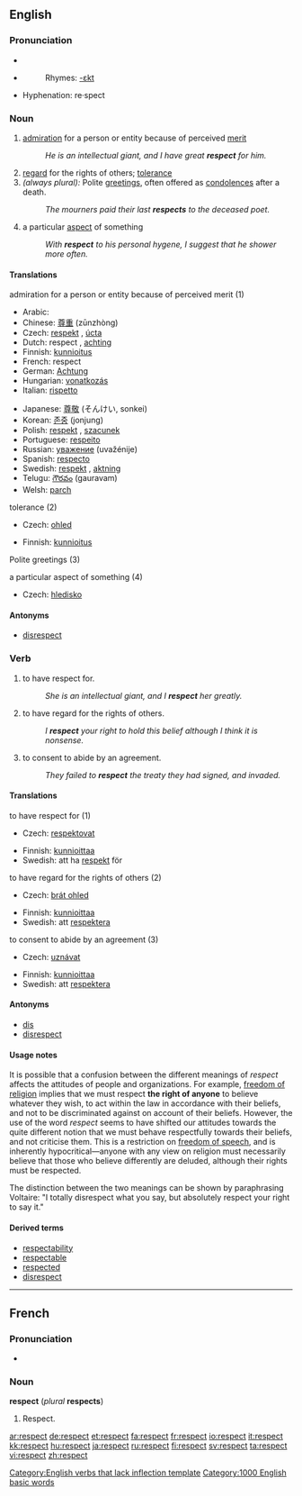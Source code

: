 {{wikipedia|Respect (disambiguation)}}
==English==

{{rank|greatest|property|started|742|respect|that's|Christian|food}}

===Pronunciation===
*{{IPA|/ɹɪˈspɛkt/}}
*{{audio|en-us-respects.ogg|Audio (US)}}
*:Rhymes: [[Rhymes:English:-ɛkt|-ɛkt]]
*Hyphenation: re·spect

===Noun===
{{en-noun|-}}

# [[admiration]] for a person or entity because of perceived [[merit]]
#:''He is an intellectual giant, and I have great '''respect''' for him.''
# [[regard]] for the rights of others; [[tolerance]]
# ''(always plural):'' Polite [[greetings]], often offered as [[condolences]] after a death.
#:''The mourners paid their last '''respects''' to the deceased poet.''
# a particular [[aspect]] of something
#:''With '''respect''' to his personal hygene, I suggest that he shower more often.''

====Translations====
;admiration for a person or entity because of perceived merit (1)
{{top}}
*Arabic: {{ARchar|[[احترم]]}} {{IPAchar|(eħirám)}}
*Chinese: [[尊重]] (zūnzhòng)
*Czech: [[respekt]] {{m}}, [[úcta]] {{f}}
*Dutch: respect {{m}}, [[achting]] {{f}}
*Finnish: [[kunnioitus]]
*French: respect {{m}}
*German: [[Achtung]] {{f}}
*Hungarian: [[vonatkozás]]
*Italian: [[rispetto]] {{m}}
{{mid}}
*Japanese: [[尊敬]] (そんけい, sonkei)
*Korean: [[존중]] (jonjung)
*Polish: [[respekt]] {{m}}, [[szacunek]] {{m}}
*Portuguese: [[respeito]] {{m}}
*Russian: [[уважение]] (uvažénije) {{n}}
*Spanish: [[respecto]] {{m}}
*Swedish: [[respekt]] {{c}}, [[aktning]] {{c}}
*Telugu: [[గౌరవం]] (gauravam)
*Welsh: [[parch]] {{m}}
{{bottom}}

;tolerance (2)
{{top}}
*Czech: [[ohled]] {{m}}
{{mid}}
*Finnish: [[kunnioitus]]
{{bottom}}

;Polite greetings (3)
{{top}}
{{mid}}
{{bottom}}

;a particular aspect of something (4)
{{top}}
*Czech: [[hledisko]] {{n}}
{{mid}}
{{bottom}}

====Antonyms====
*[[disrespect]]

===Verb===
{{en-verb}}

# to have respect for.
#:''She is an intellectual giant, and I '''respect''' her greatly.''
# to have regard for the rights of others.
#:''I '''respect''' your right to hold this belief although I think it is nonsense.''
# to consent to abide by an agreement.
#:''They failed to '''respect''' the treaty they had signed, and invaded.''

====Translations====
;to have respect for (1)
{{top}}
*Czech: [[respektovat]]
{{mid}}
*Finnish: [[kunnioittaa]]
*Swedish: att ha [[respekt]] för
{{bottom}}

;to have regard for the rights of others (2)
{{top}}
*Czech: [[brát ohled]]
{{mid}}
*Finnish: [[kunnioittaa]]
*Swedish: att [[respektera]]
{{bottom}}

;to consent to abide by an agreement (3)
{{top}}
*Czech: [[uznávat]]
{{mid}}
*Finnish: [[kunnioittaa]]
*Swedish: att [[respektera]]
{{bottom}}

====Antonyms====
*[[dis]]<!-- or can it also be spelled "diss"? -->
*[[disrespect]]

====Usage notes====
It is possible that a confusion between the different meanings of ''respect'' affects the attitudes of people and organizations. For example, [[freedom of religion]] implies that we must respect '''the right of anyone''' to believe whatever they wish, to act within the law in accordance with their beliefs, and not to be discriminated against on account of their beliefs. However, the use of the word ''respect'' seems to have shifted our attitudes towards the quite different notion that we must behave respectfully towards their beliefs, and not criticise them. This is a restriction on [[freedom of speech]], and is inherently hypocritical&mdash;anyone with any view on religion must necessarily believe that those who believe differently are deluded, although their rights must be respected.

The distinction between the two meanings can be shown by paraphrasing Voltaire: "I totally disrespect what you say, but absolutely respect your right to say it."

====Derived terms====
*[[respectability]]
*[[respectable]]
*[[respected]]
*[[disrespect]]

[[Category:English verbs that lack inflection template]]

----
==French==

===Pronunciation===
*{{audio|Fr-Respect-fr-Paris.ogg|Audio (FR)}}

===Noun===
'''respect''' {{m}} (''plural'' '''respects''')

# Respect.

[[Category:1000 English basic words]]

[[ar:respect]]
[[de:respect]]
[[et:respect]]
[[fa:respect]]
[[fr:respect]]
[[io:respect]]
[[it:respect]]
[[kk:respect]]
[[hu:respect]]
[[ja:respect]]
[[ru:respect]]
[[fi:respect]]
[[sv:respect]]
[[ta:respect]]
[[vi:respect]]
[[zh:respect]]